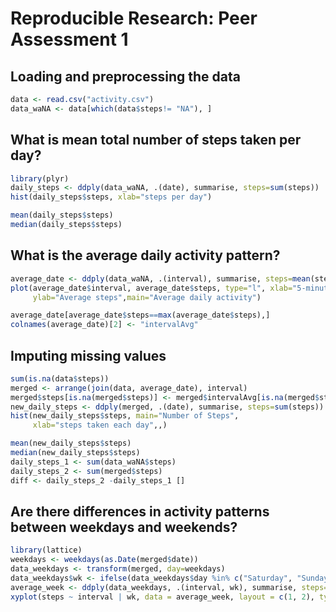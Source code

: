 # Reproducible Research: Peer Assessment 1

## Loading and preprocessing the data

```r
data <- read.csv("activity.csv")
data_waNA <- data[which(data$steps!= "NA"), ]
```

## What is mean total number of steps taken per day?

```r
library(plyr)
daily_steps <- ddply(data_waNA, .(date), summarise, steps=sum(steps))
hist(daily_steps$steps, xlab="steps per day")
```

```r
mean(daily_steps$steps)
median(daily_steps$steps)
```

## What is the average daily activity pattern?

```r
average_date <- ddply(data_waNA, .(interval), summarise, steps=mean(steps))
plot(average_date$interval, average_date$steps, type="l", xlab="5-minute interval", 
     ylab="Average steps",main="Average daily activity")
```

```r
average_date[average_date$steps==max(average_date$steps),]
colnames(average_date)[2] <- "intervalAvg"
```


## Imputing missing values

```r
sum(is.na(data$steps))
merged <- arrange(join(data, average_date), interval)
merged$steps[is.na(merged$steps)] <- merged$intervalAvg[is.na(merged$steps)]
new_daily_steps <- ddply(merged, .(date), summarise, steps=sum(steps))
hist(new_daily_steps$steps, main="Number of Steps", 
     xlab="steps taken each day",,)
```

```r
mean(new_daily_steps$steps)
median(new_daily_steps$steps)
daily_steps_1 <- sum(data_waNA$steps)
daily_steps_2 <- sum(merged$steps)
diff <- daily_steps_2 -daily_steps_1 []
```

## Are there differences in activity patterns between weekdays and weekends?

```r
library(lattice)
weekdays <- weekdays(as.Date(merged$date))
data_weekdays <- transform(merged, day=weekdays)
data_weekdays$wk <- ifelse(data_weekdays$day %in% c("Saturday", "Sunday"),"weekend", "weekday")
average_week <- ddply(data_weekdays, .(interval, wk), summarise, steps=mean(steps))
xyplot(steps ~ interval | wk, data = average_week, layout = c(1, 2), type="l")
```

